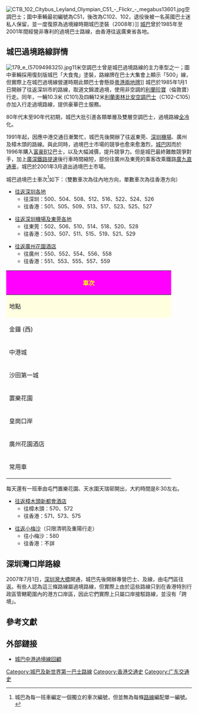 [[File:CTB_102_Citybus_Leyland_Olympian_C51_-_Flickr_-_megabus13601.jpg|thumb]]空調巴士；圖中車輛最初編號為C51，後改為C102、102，退役後被一名英國巴士迷私人保留，並一度復原為過境線時期城巴塗裝（2008年）]]
[[城巴|城巴]]曾於1985年至2001年間經營非專利的過境巴士路線，由香港往返廣東省各地。

==城巴過境路線詳情==
[[File:179_e_(5709498325).jpg|thumb]]11米空調巴士曾是城巴過境路線的主力車型之一；圖中車輛採用復刻版城巴「大食鬼」塗裝，路線牌在巴士大集會上顯示「500」線，但實際上在城巴過境線營運時期此類巴士會懸掛[[中华人民共和国民用机动车号牌#86式号牌（已停用）|粵港兩地牌]]]]
城巴於1985年1月1日開辦了往返深圳市的路線，取道文錦渡過境，使用非空調的[[利蘭珍寶|利蘭珍寶]]（倫敦寶）行走。同年，一輛10.3米 (C101)及四輛12米[[利蘭奧林比安|利蘭奧林比安]][[空調巴士|空調巴士]]（C102-C105）亦加入行走過境路線，提供豪華巴士服務。

80年代末至90年代初期，城巴大批引進各類單層及雙層空調巴士，過境路線[[車隊空調化|全冷]]化。

1991年起，因應中港交通日漸繁忙，城巴先後開辦了往返東莞、[[深圳宝安国际机场|深圳機場]]、廣州及樟木頭的路線。與此同時，過境巴士市場的競爭也愈來愈激烈，[[城巴|城巴]]因而於1996年購入[[富豪B12|富豪B12]]巴士，以及大幅減價，提升競爭力。但是城巴最終難敵競爭對手，加上[[廣深鐵路|廣深鐵路]][[中国铁路大提速|提速]]後行車時間縮短，部份往廣州及東莞的乘客改乘鐵路[[廣九直通車|廣九直通車]]，城巴於2001年3月退出過境巴士市場。

城巴過境巴士車次<ref>城巴為每一班車編定一個獨立的車次編號，但並無為每條[[巴士路線|路線]]編配單一編號。</ref>如下：（雙數車次為往內地方向，單數車次為往香港方向）
*[[城巴深圳線|往返深圳各地]]
**往深圳：500、504、508、512、516、522、524、526
**往香港：501、505、509、513、517、523、525、527

*[[城巴東莞線|往返深圳機場及東莞各地]]
**往東莞：502、506、510、514、518、520、528
**往香港：503、507、511、515、519、521、529

*[[城巴廣州線|往返廣州花園酒店]]
**往廣州：550、552、554、556、558
**往香港：551、553、555、557、559
{|class="wikitable" style="width:100%; text-align:center"
|-
!colspan="6" style="background:#FF00FF; color:YELLOW; font-size:16px"|'''車次'''
|-
!style="background:lightyellow;" width="25%"|地點
!style="background:lightyellow;" width="15%"|550
!style="background:lightyellow;" width="15%"|552
!style="background:lightyellow;" width="15%"|554
!style="background:lightyellow;" width="15%"|556
!style="background:lightyellow;" width="15%"|558
|-
|金鐘 (西)|| 0710 || 0810 || 0910 || 1010 || -
|-
|中港城 || 0730 || 0830 || 0930 || 1030 || 1400
|-
|沙田第一城 || 0800 || 0900 || 0930 || 1000 ||1430
|-
|置樂花園 ||   ||   ||  ||   ||  
|-
|皇崗口岸 ||   ||   ||  ||   ||  
|-
|廣州花園酒店 || 1100 || 1200 || 1230 || 1300 || 1730
|-
|常用車 ||colspan=4|[[富豪B12|富豪B12]] || [[利蘭奧林比安|利蘭奧林比安]]
|}

每天還有一班車由屯門置樂花園、天水圍天瑞邨開出，大約時間是8:30左右。
{{香港巴士路線|
| 模板名稱 = CTB_Route_Guangzhou_1
| 標誌 =
| 標誌簡介 =
| 名稱 = [[城巴|城巴]]廣州線（{{bt|金鐘|西}}/[[中港碼頭總站|中港城]]→{{bt|廣州花園酒店}}）
| 鐵路類別 =
| 代表色 = blue
| 背景顏色 = #FFFF99
| 車站列表 = {{bt|金鐘|西}}^→[[中港碼頭總站|中港城]]→{{bt|沙田第一城}}→[[皇崗口岸|皇崗口岸]]→{{bt|廣州花園酒店}}
| 備註 = ^只限車次550、552、554、556
}}
{{香港巴士路線|
| 模板名稱 = CTB_Route_Guangzhou_2
| 標誌 =
| 標誌簡介 =
| 名稱 = [[城巴|城巴]]廣州線（{{bt|廣州花園酒店}}→[[中港碼頭總站|中港城]]）
| 鐵路類別 =
| 代表色 = blue
| 背景顏色 = #FFFF99
| 車站列表 = {{bt|廣州花園酒店}}→[[皇崗口岸|皇崗口岸]]→{{bt|沙田第一城}}→[[中港碼頭總站|中港城]]
| 備註 = 
}}

*[[城巴樟木頭線|往返樟木頭新都會酒店]]
**往樟木頭：570、572
**往香港：571、573、575

*[[城巴小梅沙線|往返小梅沙]]（只限清明及重陽行走）
**往小梅沙：580
**往香港：不詳

==深圳灣口岸路線==
2007年7月1日，[[深圳灣大橋|深圳灣大橋]]開通，城巴先後開辦專營巴士{{CTB|B3}}、{{CTB|B3A}}及{{CTB|B3X}}線，由屯門區往返{{pti|深圳灣口岸}}。有些人認為這三條路線屬過境路線，但實際上由於這些路線只到在香港特別行政區管轄範圍內的港方口岸區，因此它們實際上只屬口岸接駁路線，並沒有「跨境」。

==參考文獻==
{{reflist}}

==外部鏈接==
*[https://www.chinamotorbus.com/category/ctb/citybus-cross-border-route/ 城巴中港過境線回顧] {{Wayback|url=https://www.chinamotorbus.com/category/ctb/citybus-cross-border-route/ |date=20211215151643 }}

[[Category:城巴及新世界第一巴士路線|Category:城巴及新世界第一巴士路線]]
[[Category:香港交通史|Category:香港交通史]]
[[Category:广东交通史|Category:广东交通史]]